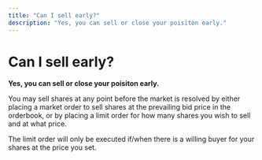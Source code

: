 ```yaml
---
title: "Can I sell early?"
description: "Yes, you can sell or close your poisiton early."
---
```


# Can I sell early?

**Yes, you can sell or close your poisiton early.**

You may sell shares at any point before the market is resolved by either placing a market order to sell shares at the prevailing bid price in the orderbook, or by placing a limit order for how many shares you wish to sell and at what price.

 The limit order will only be executed if/when there is a willing buyer for your shares at the price you set.
